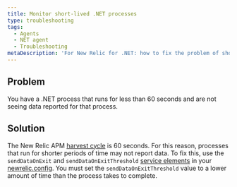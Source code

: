 ```yaml
---
title: Monitor short-lived .NET processes
type: troubleshooting
tags:
  - Agents
  - NET agent
  - Troubleshooting
metaDescription: 'For New Relic for .NET: how to fix the problem of short-lived .NET processes not being reported to APM.'
---
```


## Problem

You have a .NET process that runs for less than 60 seconds and are not seeing data reported for that process.

## Solution

The New Relic APM [harvest cycle](/docs/using-new-relic/welcome-new-relic/getting-started/glossary#harvest-cycle) is 60 seconds. For this reason, processes that run for shorter periods of time may not report data. To fix this, use the `sendDataOnExit` and `sendDataOnExitThreshold` [service elements](/docs/agents/net-agent/configuration/net-agent-configuration#service) in your [newrelic.config](/docs/agents/net-agent/configuration/net-agent-configuration#config-options-precedence). You must set the `sendDataOnExitThreshold` value to a lower amount of time than the process takes to complete.
